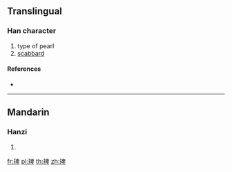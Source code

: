 {{character info/new}}
==Translingual==

===Han character===
{{Han char|rn=96|rad=玉|as=08|sn=12|four=|canj=MGHWJ}}

# type of pearl
# [[scabbard]]

====References====
* {{Han ref|kx=0733.170|dkj=21032|dj=1146.060|hdz=21122.100|uh=7415|ud=29717}}

----

==Mandarin==

===Hanzi===
{{cmn-hanzi|pin=[[pín]] ([[pin2]])|wg=p'in<sup>2</sup>}}

# {{defn|lang=cmn|sort=玉08}}

[[fr:琕]]
[[pl:琕]]
[[th:琕]]
[[zh:琕]]